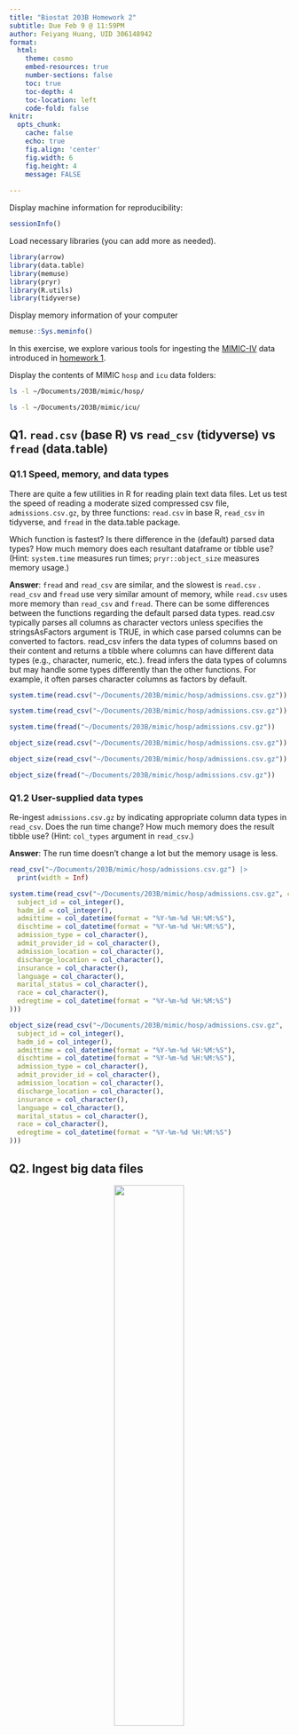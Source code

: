 ```yaml
---
title: "Biostat 203B Homework 2"
subtitle: Due Feb 9 @ 11:59PM
author: Feiyang Huang, UID 306148942
format:
  html:
    theme: cosmo
    embed-resources: true
    number-sections: false
    toc: true
    toc-depth: 4
    toc-location: left
    code-fold: false
knitr:
  opts_chunk: 
    cache: false    
    echo: true
    fig.align: 'center'
    fig.width: 6
    fig.height: 4
    message: FALSE
   
---
```


Display machine information for reproducibility:

```r
sessionInfo()
```

Load necessary libraries (you can add more as needed).

```r
library(arrow)
library(data.table)
library(memuse)
library(pryr)
library(R.utils)
library(tidyverse)
```

Display memory information of your computer

```r
memuse::Sys.meminfo()
```

In this exercise, we explore various tools for ingesting the [MIMIC-IV](https://mimic.mit.edu/docs/iv/) data introduced in [homework 1](https://ucla-biostat-203b.github.io/2024winter/hw/hw1/hw1.html).

Display the contents of MIMIC `hosp` and `icu` data folders:

```bash
ls -l ~/Documents/203B/mimic/hosp/
```

```bash
ls -l ~/Documents/203B/mimic/icu/
```

## Q1. `read.csv` (base R) vs `read_csv` (tidyverse) vs `fread` (data.table)

### Q1.1 Speed, memory, and data types

There are quite a few utilities in R for reading plain text data files. Let us test the speed of reading a moderate sized compressed csv file, `admissions.csv.gz`, by three functions: `read.csv` in base R, `read_csv` in tidyverse, and `fread` in the data.table package.

Which function is fastest? Is there difference in the (default) parsed data types? How much memory does each resultant dataframe or tibble use? (Hint: `system.time` measures run times; `pryr::object_size` measures memory usage.)

**Answer**: `fread` and `read_csv` are similar, and the slowest is `read.csv` . `read_csv` and `fread` use very similar amount of memory, while `read.csv` uses more memory than `read_csv` and `fread`. There can be some differences between the functions regarding the default parsed data types. read.csv typically parses all columns as character vectors unless specifies the stringsAsFactors argument is TRUE, in which case parsed columns can be converted to factors. read_csv infers the data types of columns based on their content and returns a tibble where columns can have different data types (e.g., character, numeric, etc.). fread infers the data types of columns but may handle some types differently than the other functions. For example, it often parses character columns as factors by default.


```r
system.time(read.csv("~/Documents/203B/mimic/hosp/admissions.csv.gz"))
```

```r
system.time(read_csv("~/Documents/203B/mimic/hosp/admissions.csv.gz"))
```

```r
system.time(fread("~/Documents/203B/mimic/hosp/admissions.csv.gz"))
```

```r
object_size(read.csv("~/Documents/203B/mimic/hosp/admissions.csv.gz"))
```

```r
object_size(read_csv("~/Documents/203B/mimic/hosp/admissions.csv.gz"))
```

```r
object_size(fread("~/Documents/203B/mimic/hosp/admissions.csv.gz"))
```

### Q1.2 User-supplied data types

Re-ingest `admissions.csv.gz` by indicating appropriate column data types in `read_csv`. Does the run time change? How much memory does the result tibble use? (Hint: `col_types` argument in `read_csv`.)

**Answer**: The run time doesn't change a lot but the memory usage is less.

```r
read_csv("~/Documents/203B/mimic/hosp/admissions.csv.gz") |> 
  print(width = Inf)
```

```r
system.time(read_csv("~/Documents/203B/mimic/hosp/admissions.csv.gz", col_types =  cols(
  subject_id = col_integer(),
  hadm_id = col_integer(),
  admittime = col_datetime(format = "%Y-%m-%d %H:%M:%S"),
  dischtime = col_datetime(format = "%Y-%m-%d %H:%M:%S"),
  admission_type = col_character(),
  admit_provider_id = col_character(),
  admission_location = col_character(),
  discharge_location = col_character(),
  insurance = col_character(),
  language = col_character(),
  marital_status = col_character(),
  race = col_character(),
  edregtime = col_datetime(format = "%Y-%m-%d %H:%M:%S")
)))
```

```r
object_size(read_csv("~/Documents/203B/mimic/hosp/admissions.csv.gz",  col_types = cols(
  subject_id = col_integer(),
  hadm_id = col_integer(),
  admittime = col_datetime(format = "%Y-%m-%d %H:%M:%S"),
  dischtime = col_datetime(format = "%Y-%m-%d %H:%M:%S"),
  admission_type = col_character(),
  admit_provider_id = col_character(),
  admission_location = col_character(),
  discharge_location = col_character(),
  insurance = col_character(),
  language = col_character(),
  marital_status = col_character(),
  race = col_character(),
  edregtime = col_datetime(format = "%Y-%m-%d %H:%M:%S")
)))
```

## Q2. Ingest big data files
<p align="center">
  <img src="/Users/huangfeifei/Documents/203B/project/203b-hw/hw2/download.png" width="50%">
</p>
Let us focus on a bigger file, `labevents.csv.gz`, which is about 125x bigger than `admissions.csv.gz`.

```bash
ls -l ~/Documents/203B/mimic/hosp/labevents.csv.gz
```

Display the first 10 lines of this file.

```bash
zcat < ~/Documents/203B/mimic/hosp/labevents.csv.gz | head -10
```

### Q2.1 Ingest `labevents.csv.gz` by `read_csv`
<p align="center">
  <img src="/Users/huangfeifei/Documents/203B/project/203b-hw/hw2/download1.png" width="50%">
</p>
Try to ingest `labevents.csv.gz` using `read_csv`. What happens? If it takes more than 5 minutes on your computer, then abort the program and report your findings.

**Answer**: It takes more than 5 minutes to ingest `labevents.csv.gz` using `read_csv` and my computer broke down.

```r
#system.time(read_csv("~/Documents/203B/mimic/hosp/labevents.csv.gz"))
```

### Q2.2 Ingest selected columns of `labevents.csv.gz` by `read_csv`

Try to ingest only columns `subject_id`, `itemid`, `charttime`, and `valuenum` in `labevents.csv.gz` using `read_csv`. Does this solve the ingestion issue? (Hint: `col_select` argument in `read_csv`.)

**Answer**: It still takes more than 5 minutes to ingest `labevents.csv.gz` using `read_csv` and my computer broke down.

```r
#system.time(read_csv("~/Documents/203B/mimic/hosp/labevents.csv.gz", col_select = c("subject_id", "itemid", "charttime", "valuenum")))
```

### Q2.3 Ingest subset of `labevents.csv.gz`
<p align="center">
  <img src="/Users/huangfeifei/Documents/203B/project/203b-hw/hw2/download2.png" width="50%">
</p>

Our first strategy to handle this big data file is to make a subset of the `labevents` data. Read the [MIMIC documentation](https://mimic.mit.edu/docs/iv/modules/hosp/labevents/) for the content in data file `labevents.csv`.

In later exercises, we will only be interested in the following lab items: creatinine (50912), potassium (50971), sodium (50983), chloride (50902), bicarbonate (50882), hematocrit (51221), white blood cell count (51301), and glucose (50931) and the following columns: `subject_id`, `itemid`, `charttime`, `valuenum`. Write a Bash command to extract these columns and rows from `labevents.csv.gz` and save the result to a new file `labevents_filtered.csv.gz` in the current working directory. (Hint: use `zcat <` to pipe the output of `labevents.csv.gz` to `awk` and then to `gzip` to compress the output. To save render time, put `#| eval: false` at the beginning of this code chunk.)

Display the first 10 lines of the new file `labevents_filtered.csv.gz`. How many lines are in this new file? How long does it take `read_csv` to ingest `labevents_filtered.csv.gz`?

**Answer**:
```bash
#| eval: false
zcat < ~/Documents/203B/mimic/hosp/labevents.csv.gz | awk -F, '($5 == 50912 || $5 == 50971 || $5 == 50983 || $5 == 50902 || $5 == 50882 || $5 == 51221 || $5 == 51301 || $5 == 50931) {print $2,$5,$7,$10}' | gzip > labevents_filtered.csv.gz
```

```bash
zcat < labevents_filtered.csv.gz | head -10
```
```bash
zcat < labevents_filtered.csv.gz | wc -l
```
```r
system.time(read_csv("labevents_filtered.csv.gz"))
```


### Q2.4 Ingest `labevents.csv` by Apache Arrow
<p align="center">
  <img src="/Users/huangfeifei/Documents/203B/project/203b-hw/hw2/download3.png" width="50%">
</p>
Our second strategy is to use [Apache Arrow](https://arrow.apache.org/) for larger-than-memory data analytics. Unfortunately Arrow does not work with gz files directly. First decompress `labevents.csv.gz` to `labevents.csv` and put it in the current working directory. To save render time, put `#| eval: false` at the beginning of this code chunk.

Then use [`arrow::open_dataset`](https://arrow.apache.org/docs/r/reference/open_dataset.html) to ingest `labevents.csv`, select columns, and filter `itemid` as in Q2.3. How long does the ingest+select+filter process take? Display the number of rows and the first 10 rows of the result tibble, and make sure they match those in Q2.3. (Hint: use `dplyr` verbs for selecting columns and filtering rows.)

Write a few sentences to explain what is Apache Arrow. Imagine you want to explain it to a layman in an elevator.

**Answer**: Apache Arrow is a cross-language development platform for in-memory data. It specifies a standardized language-independent columnar memory format for flat and hierarchical data, organized for efficient analytic operations on modern hardware. It also provides high-performance data interchange between systems and applications.

```bash
#| eval: false
zcat < ~/Documents/203B/mimic/hosp/labevents.csv.gz > labevents.csv
```

```r
system.time({
  labevents <- arrow::open_dataset("labevents.csv", format = "csv")
  labevents_arrow_filtered <- labevents %>%
    select(subject_id, itemid, charttime, valuenum) %>%
    filter(itemid %in% c(50912, 50971, 50983, 50902, 50882, 51221, 51301, 50931))
})
```

```r
labevents_arrow_filtered <- as_tibble(labevents_arrow_filtered)
nrow(labevents_arrow_filtered)
```

```r
head(labevents_arrow_filtered, 10)
```

### Q2.5 Compress `labevents.csv` to Parquet format and ingest/select/filter

<p align="center">
  <img src="/Users/huangfeifei/Documents/203B/project/203b-hw/hw2/download4.png" width="50%">
</p>

Re-write the csv file `labevents.csv` in the binary Parquet format (Hint: [`arrow::write_dataset`](https://arrow.apache.org/docs/r/reference/write_dataset.html).) How large is the Parquet file(s)? How long does the ingest+select+filter process of the Parquet file(s) take? Display the number of rows and the first 10 rows of the result tibble and make sure they match those in Q2.3. (Hint: use `dplyr` verbs for selecting columns and filtering rows.)

Write a few sentences to explain what is the Parquet format. Imagine you want to explain it to a layman in an elevator.

**Answer**: Parquet is a columnar storage file format, which is optimized for reading and writing large datasets. It is designed to provide efficient storage and encoding of data, and it is widely used in big data processing frameworks.

```r
system.time({
  labevents_parquet <- arrow::write_dataset(labevents_arrow_filtered, "labevents.parquet")
  labevents_parquet <- arrow::open_dataset("labevents.parquet")
  labevents_parquet_filtered <- labevents_parquet %>%
    select(subject_id, itemid, charttime, valuenum) %>%
    filter(itemid %in% c(50912, 50971, 50983, 50902, 50882, 51221, 51301, 50931))
})
```
The size of the Parquet file is about 96M.
```r
file.size("labevents.parquet")
```

```r
labevents_parquet_filtered <- as_tibble(labevents_parquet_filtered)
nrow(labevents_parquet_filtered)
```

```r
head(labevents_parquet_filtered, 10)
```
### Q2.6 DuckDB

<p align="center">
  <img src="/Users/huangfeifei/Documents/203B/project/203b-hw/hw2/download5.png" width="50%">
</p>
Ingest the Parquet file, convert it to a DuckDB table by [`arrow::to_duckdb`](https://arrow.apache.org/docs/r/reference/to_duckdb.html), select columns, and filter rows as in Q2.5. How long does the ingest+convert+select+filter process take? Display the number of rows and the first 10 rows of the result tibble and make sure they match those in Q2.3. (Hint: use `dplyr` verbs for selecting columns and filtering rows.)

Write a few sentences to explain what is DuckDB. Imagine you want to explain it to a layman in an elevator.

**Answer**: DuckDB is an embeddable SQL OLAP database management system. It is designed to be used as an embedded database, and it is optimized for analytical queries on large datasets.

```r
system.time({
  labevents_parquet <- arrow::open_dataset("labevents.parquet", format = "parquet")
  labevents_duckdb <- arrow::to_duckdb(labevents_parquet)
  labevents_duckdb_filtered <- labevents_duckdb %>%
    select(subject_id, itemid, charttime, valuenum) %>%
    filter(itemid %in% c(50912, 50971, 50983, 50902, 50882, 51221, 51301, 50931))
  }
)
```

```r
labevents_duckdb_filtered <- as_tibble(labevents_duckdb_filtered)
nrow(labevents_duckdb_filtered)
```

```r
head(labevents_duckdb_filtered, 10)
``` 


## Q3. Ingest and filter `chartevents.csv.gz`

[`chartevents.csv.gz`](https://mimic.mit.edu/docs/iv/modules/icu/chartevents/) contains all the charted data available for a patient. During their ICU stay, the primary repository of a patient’s information is their electronic chart. The `itemid` variable indicates a single measurement type in the database. The `value` variable is the value measured for `itemid`. The first 10 lines of `chartevents.csv.gz` are

```bash
zcat < ~/Documents/203B/mimic/icu/chartevents.csv.gz | head -10
```

[`d_items.csv.gz`](https://mimic.mit.edu/docs/iv/modules/icu/d_items/) is the dictionary for the `itemid` in `chartevents.csv.gz`.

```bash
zcat < ~/Documents/203B/mimic/icu/d_items.csv.gz | head -10
```

In later exercises, we are interested in the vitals for ICU patients: heart rate (220045), mean non-invasive blood pressure (220181), systolic non-invasive blood pressure (220179), body temperature in Fahrenheit (223761), and respiratory rate (220210). Retrieve a subset of `chartevents.csv.gz` only containing these items, using the favorite method you learnt in Q2.

Document the steps and show code. Display the number of rows and the first 10 rows of the result tibble.

**Answer**:
Steps:
1. Decompress `chartevents.csv.gz` to `chartevents.csv` and put it in the current working directory.
```bash
#| eval: false
zcat < ~/Documents/203B/mimic/icu/chartevents.csv.gz > chartevents.csv
```
2. Ingest `chartevents.csv.gz` by Apache Arrow
```r
system.time({
  chartevents <- arrow::open_dataset("chartevents.csv", format = "csv")
  chartevents_arrow_filtered <- chartevents %>%
    filter(itemid %in% c(220045, 220181, 220179, 223761, 220210))
})
```
3. Display the number of rows and the first 10 rows of the result tibble.
```r
chartevents_arrow_filtered <- as_tibble(chartevents_arrow_filtered)
chartevents_arrow_filtered |> 
  nrow() |> 
  print()
```
```r
chartevents_arrow_filtered |> 
  head(10) |> 
  print()
```

